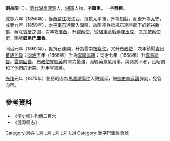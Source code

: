 '''劉岳昭'''（{{bd|1824年||1883年}}），[[清代|清代]][[湖南|湖南]][[漣源|漣源]]人，[[湘軍|湘軍]]人物，字'''藎臣'''，一字'''靜臣'''。

[[咸豐|咸豐]]六年（1856年），從[[蕭啟江|蕭啟江]]援江西，抵抗太平軍，升為[[知縣|知縣]]，而後升為[[太守|太守]]，咸豐九年（1859年），[[太平軍|太平軍]][[石達開|石達開]]入湖南，岳昭率兵抵抗石達開部下的[[賴裕新|賴裕新]]部，解除[[寶慶|寶慶]]之圍，次年攻[[廣西|廣西]]，升[[觀察使|觀察使]]，從[[駱秉章|駱秉章]]戰勝[[陳玉成|陳玉成]]，又加[[按察使|按察使]]銜，賜號'''鼓勇巴圖魯'''。

同治元年（1862年），抵抗石達開，升為雲南[[按察使|按察使]]，又升[[布政使|布政使]]；次年鎮壓[[貴州|貴州]][[苗族|苗族]][[民變|民變]]；[[同治|同治]]五年（1866年）升為[[雲南巡撫|雲南巡撫]]；同治七年（1868年）升[[雲貴總督|雲貴總督]]。[[雲南回變|雲南回變]]，[[布政使|布政使]][[岑毓英|岑毓英]]的軍力最強，而毓英意氣用事，與諸將不和，岳昭調和了他們的衝突，升用岑毓英。

[[光绪|光绪]]元年（1875年）劉岳昭因為[[馬嘉禮事件|馬嘉禮事件]]入覲遲延，被[[御史|御史]][[李廷簫|李廷簫]]彈劾，免官而卒。

==參考資料==
*《清史稿》·列傳二百六 
*《漣源縣志》

{{清朝人物小作品}}
[[Category:刘姓|Category:刘姓]]
[[Category:漣源人|L刘]]
[[Category:湘军人物|L刘]]
[[Category:清朝军事人物|L刘]]
[[Category:清朝雲南巡撫|L刘]]
[[Category:清朝雲貴總督|L刘]]
[[Category:漢字巴圖魯勇號|Category:漢字巴圖魯勇號]]